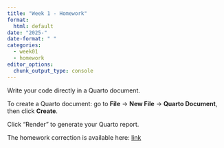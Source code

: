 ```yaml
---
title: "Week 1 - Homework"
format: 
  html: default
date: "2025-"
date-format: " "
categories: 
  - week01
  - homework
editor_options: 
  chunk_output_type: console
---
```


Write your code directly in a Quarto document.

To create a Quarto document: go to **File** -> **New File** -> **Quarto Document**, then click **Create**.



Click "Render" to generate your Quarto report.

The homework correction is available here:
[link](https://raw.githubusercontent.com/InforBio/IOC/refs/heads/main/ioc_r/weekXX/.r_wXX_work_corr.qmd)